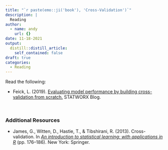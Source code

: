 ```yaml
---
title: "`r paste(emo::ji('book'), 'Cross-Validation')`"
description: |
  Reading
author:
  - name: andy
    url: {}
date: 11-18-2021
output:
  distill::distill_article:
    self_contained: false
draft: true
categories:
  - Reading
---
```



Read the following:

- Feick, L. (2019). [Evaluating model performance by building cross-validation from scratch.](https://www.statworx.com/de/blog/evaluating-model-performance-by-building-cross-validation-from-scratch/) STATWORX Blog.

<br />

### Additional Resources

- James, G., Witten, D., Hastie, T., &amp; Tibshirani, R. (2013). Cross-validation. In *[An introduction to statistical learning: with applications in R](https://www-bcf.usc.edu/~gareth/ISL/)* (pp. 176--186). New York: Springer.





